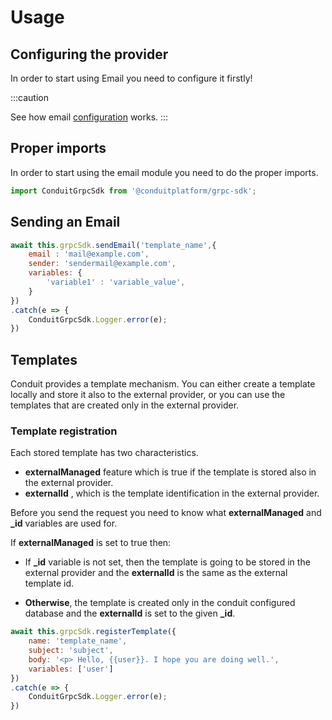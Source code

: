 
# Usage

## Configuring the provider

In order to start using  Email you need to configure it firstly!

:::caution

See how email [configuration](./config) works.
:::

## Proper imports
In order to start using the email module you need to do the proper imports.

```jsx title="Imports"
import ConduitGrpcSdk from '@conduitplatform/grpc-sdk';
```
## Sending an Email


```jsx title="Send an email"
await this.grpcSdk.sendEmail('template_name',{
    email : 'mail@example.com',
    sender: 'sendermail@example.com',
    variables: {
        'variable1' : 'variable_value',
    }
})
.catch(e => {
    ConduitGrpcSdk.Logger.error(e);
})
```

## Templates
Conduit provides a template mechanism. You can either create a template locally and store it also to the external provider,
or you can use the templates that are created only in the external provider.

### Template registration
Each stored template has two characteristics.
- **externalManaged** feature which is true if the template is stored also in the external provider.
- **externalId** , which is the template identification in the  external provider.

Before you send the request you need to know what **externalManaged** and **_id** variables are used for.

If **externalManaged** is set to true then:
- If **_id** variable is not set, then the template is going to be stored in the external provider
and the **externalId** is the same as the external template id.

- **Otherwise**, the template is created only in the conduit configured database and the **externalId**
is set to the given **_id**.


```jsx title="Template registration"
await this.grpcSdk.registerTemplate({
    name: 'template_name',
    subject: 'subject',
    body: '<p> Hello, {{user}}. I hope you are doing well.',
    variables: ['user']
})
.catch(e => {
    ConduitGrpcSdk.Logger.error(e);
})
```